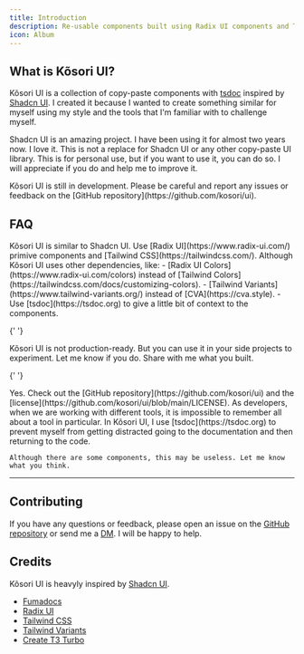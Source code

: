 ```yaml
---
title: Introduction
description: Re-usable components built using Radix UI components and Tailwind CSS.
icon: Album
---
```


## What is Kõsori UI?

Kõsori UI is a collection of copy-paste components with [tsdoc](https://tsdoc.org) inspired by [Shadcn UI](https://ui.shadcn.com).
I created it because I wanted to create something similar for myself using my style and the tools that I'm familiar with to challenge myself.

Shadcn UI is an amazing project. I have been using it for almost two years now. I love it.
This is not a replace for Shadcn UI or any other copy-paste UI library.
This is for personal use, but if you want to use it, you can do so. I will appreciate if you do and help me to improve it.

<Callout type='warn' title='Work in progress'>
  Kõsori UI is still in development. Please be careful and report any issues or
  feedback on the [GitHub repository](https://github.com/kosori/ui).
</Callout>

## FAQ

<Accordions>
  <Accordion title='Whats the difference from Shadcn UI?'>
    Kõsori UI is similar to Shadcn UI. Use [Radix UI](https://www.radix-ui.com/)
    primive components and [Tailwind CSS](https://tailwindcss.com/).
    Although Kõsori UI uses other dependencies, like:
    - [Radix UI Colors](https://www.radix-ui.com/colors) instead of [Tailwind Colors](https://tailwindcss.com/docs/customizing-colors).
    - [Tailwind Variants](https://www.tailwind-variants.org/) instead of [CVA](https://cva.style).
    - Use [tsdoc](https://tsdoc.org) to give a little bit of context to the components.

  </Accordion>

{' '}

<Accordion title='Can I use Kõsori UI in my project?'>
  Kõsori UI is not production-ready. But you can use it in your side projects to
  experiment. Let me know if you do. Share with me what you built.
</Accordion>

{' '}

<Accordion title='Kõsori UI is open source?'>
  Yes. Check out the [GitHub repository](https://github.com/kosori/ui) and the
  [license](https://github.com/kosori/ui/blob/main/LICENSE).
</Accordion>

  <Accordion title='Why tsdoc?'>
    As developers, when we are working with different tools, it is impossible to remember all about a tool in particular.
    In Kõsori UI, I use [tsdoc](https://tsdoc.org) to prevent myself from getting distracted going to the documentation and then returning to the code.
    
    Although there are some components, this may be useless. Let me know what you think.
  </Accordion>
</Accordions>

---

## Contributing

If you have any questions or feedback, please open an issue on the [GitHub repository](https://github.com/kosori/ui) or send me a [DM](https://dm.new/codingcodax). I will be happy to help.

## Credits

Kõsori UI is heavyly inspired by [Shadcn UI](https://ui.shadcn.com).

- [Fumadocs](https://fumadocs.vercel.app)
- [Radix UI](https://www.radix-ui.com)
- [Tailwind CSS](https://www.tailwindcss.com)
- [Tailwind Variants](https://www.tailwind-variants.org)
- [Create T3 Turbo](https://www.github.com/t3-oss/create-t3-turbo)
